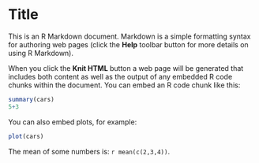 Title
========================================================

This is an R Markdown document. Markdown is a simple formatting syntax for authoring web pages (click the **Help** toolbar button for more details on using R Markdown).

When you click the **Knit HTML** button a web page will be generated that includes both content as well as the output of any embedded R code chunks within the document. You can embed an R code chunk like this:

```r
summary(cars)
5+3
```

You can also embed plots, for example:

```r
plot(cars)
```

The mean of some numbers is: `r mean(c(2,3,4))`.
